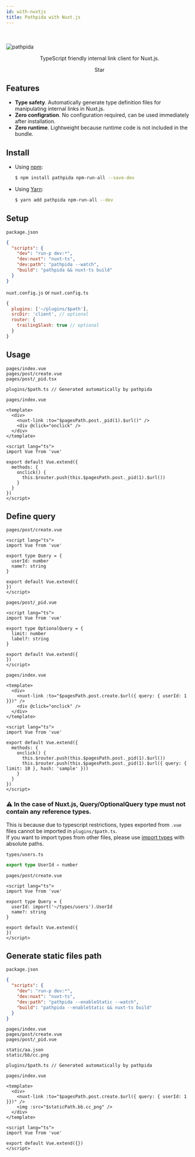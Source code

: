 ```yaml
---
id: with-nuxtjs
title: Pathpida with Nuxt.js
---
```


<br />
<br />
<img src="https://aspida.github.io/pathpida/logos/png/logo.png" alt="pathpida" title="pathpida" />
<p align="center">TypeScript friendly internal link client for Nuxt.js.</p>


<div align="center">
  <GitHubButton href="https://github.com/aspida/pathpida" data-icon="octicon-star" data-size="large" data-show-count={true} aria-label="Star aspida/pathpida on GitHub">Star</GitHubButton>
</div>

## Features

- **Type safety**. Automatically generate type definition files for manipulating internal links in Nuxt.js.
- **Zero configration**. No configuration required, can be used immediately after installation.
- **Zero runtime**. Lightweight because runtime code is not included in the bundle.

## Install

- Using [npm](https://www.npmjs.com/):

  ```sh
  $ npm install pathpida npm-run-all --save-dev
  ```

- Using [Yarn](https://yarnpkg.com/):

  ```sh
  $ yarn add pathpida npm-run-all --dev
  ```

## Setup

`package.json`

```json
{
  "scripts": {
    "dev": "run-p dev:*",
    "dev:nuxt": "nuxt-ts",
    "dev:path": "pathpida --watch",
    "build": "pathpida && nuxt-ts build"
  }
}
```

`nuxt.config.js` or `nuxt.config.ts`

```js
{
  plugins: ['~/plugins/$path'],
  srcDir: 'client', // optional
  router: {
    trailingSlash: true // optional
  }
}
```

## Usage

```
pages/index.vue
pages/post/create.vue
pages/post/_pid.tsx

plugins/$path.ts // Generated automatically by pathpida
```

`pages/index.vue`

```vue
<template>
  <div>
    <nuxt-link :to="$pagesPath.post._pid(1).$url()" />
    <div @click="onclick" />
  </div>
</template>

<script lang="ts">
import Vue from 'vue'

export default Vue.extend({
  methods: {
    onclick() {
      this.$router.push(this.$pagesPath.post._pid(1).$url())
    }
  }
})
</script>
```

## Define query

`pages/post/create.vue`

```vue
<script lang="ts">
import Vue from 'vue'

export type Query = {
  userId: number
  name?: string
}

export default Vue.extend({
})
</script>
```

`pages/post/_pid.vue`

```vue
<script lang="ts">
import Vue from 'vue'

export type OptionalQuery = {
  limit: number
  label?: string
}

export default Vue.extend({
})
</script>
```

`pages/index.vue`

```vue
<template>
  <div>
    <nuxt-link :to="$pagesPath.post.create.$url({ query: { userId: 1 }})" />
    <div @click="onclick" />
  </div>
</template>

<script lang="ts">
import Vue from 'vue'

export default Vue.extend({
  methods: {
    onclick() {
      this.$router.push(this.$pagesPath.post._pid(1).$url())
      this.$router.push(this.$pagesPath.post._pid(1).$url({ query: { limit: 10 }, hash: 'sample' }))
    }
  }
})
</script>
```

### :warning: In the case of Nuxt.js, Query/OptionalQuery type must not contain any reference types.

This is because due to typescript restrictions, types exported from `.vue` files cannot be imported in `plugins/$path.ts`.  
If you want to import types from other files, please use [import types](https://www.typescriptlang.org/docs/handbook/release-notes/typescript-2-9.html#import-types) with absolute paths.

`types/users.ts`

```ts
export type UserId = number
```

`pages/post/create.vue`

```vue
<script lang="ts">
import Vue from 'vue'

export type Query = {
  userId: import('~/types/users').UserId
  name?: string
}

export default Vue.extend({
})
</script>
```

## Generate static files path

`package.json`

```json
{
  "scripts": {
    "dev": "run-p dev:*",
    "dev:nuxt": "nuxt-ts",
    "dev:path": "pathpida --enableStatic --watch",
    "build": "pathpida --enableStatic && nuxt-ts build"
  }
}
```

```
pages/index.vue
pages/post/create.vue
pages/post/_pid.vue

static/aa.json
static/bb/cc.png

plugins/$path.ts // Generated automatically by pathpida
```

`pages/index.vue`

```vue
<template>
  <div>
    <nuxt-link :to="$pagesPath.post.create.$url({ query: { userId: 1 }})" />
    <img :src="$staticPath.bb.cc_png" />
  </div>
</template>

<script lang="ts">
import Vue from 'vue'

export default Vue.extend({})
</script>
```
